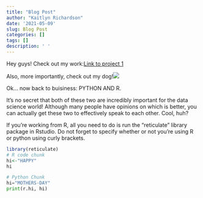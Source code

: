 ```yaml
---
title: "Blog Post"
author: "Kaitlyn Richardson"
date: '2021-05-09'
slug: Blog Post
categories: []
tags: []
description: ' '
---
```

Hey guys! Check out my work:[Link to project 1](/project/project1/)

Also, more importantly, check out my dog!![](/post/2021-05-09-blog-post_files/Screen Shot 2021-05-09 at 6.43.50 PM.png)

Ok... now back to buisiness: PYTHON AND R.

It's no secret that both of these two are incredibly important for the data science world! Although many people have opinions on which is better, you can actually get these two to effectively speak to each other. Cool, huh? 

If you're working from R, all you need to do is run the "reticulate" library package in Rstudio. Do not forget to specify whether or not you're using R or python using curly brackets.

```R
library(reticulate) 
# R code chunk
hi<-"HAPPY" 
hi
```


```python
# Python Chunk 
hi="MOTHERS-DAY"
print(r.hi, hi)
```






